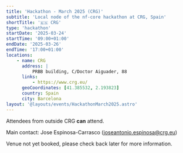 ```yaml
---
title: 'Hackathon - March 2025 (CRG)'
subtitle: 'Local node of the nf-core hackathon at CRG, Spain'
shortTitle: '🇪🇸 CRG'
type: 'hackathon'
startDate: '2025-03-24'
startTime: '09:00+01:00'
endDate: '2025-03-26'
endTime: '17:00+01:00'
locations:
    - name: CRG
      address: |
          PRBB building, C/Doctor Aiguader, 88
      links:
          - https://www.crg.eu/
      geoCoordinates: [41.385532, 2.193823]
      country: Spain
      city: Barcelona
layout: '@layouts/events/HackathonMarch2025.astro'
---
```


Attendees from outside CRG **can** attend.

Main contact: Jose Espinosa-Carrasco ([joseantonio.espinosa@crg.eu](mailto:joseantonio.espinosa@crg.eu))

Venue not yet booked, please check back later for more information.
